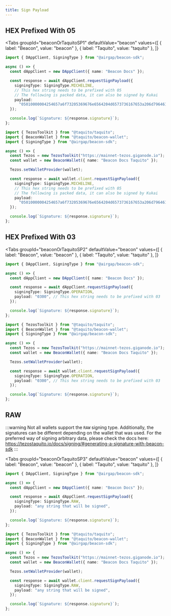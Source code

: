 ```yaml
---
title: Sign Payload
---
```


## HEX Prefixed With 05

<Tabs
  groupId="beaconOrTaquitoSP1"
  defaultValue="beacon"
  values={[
    { label: "Beacon", value: "beacon" },
    { label: "Taquito", value: "taquito" },
  ]}
>
  <TabItem value="beacon">

```ts live
import { DAppClient, SigningType } from "@airgap/beacon-sdk";

async () => {
  const dAppClient = new DAppClient({ name: "Beacon Docs" });

  const response = await dAppClient.requestSignPayload({
    signingType: SigningType.MICHELINE,
    // This hex string needs to be prefixed with 05
    // The following is packed data, it can also be signed by Kukai
    payload:
      "05010000004254657a6f73205369676e6564204d6573736167653a206d79646170702e636f6d20323032312d30312d31345431353a31363a30345a2048656c6c6f20776f726c6421",
  });

  console.log(`Signature: ${response.signature}`);
};
```

</TabItem>

<TabItem value="taquito">

```ts live
import { TezosToolkit } from "@taquito/taquito";
import { BeaconWallet } from "@taquito/beacon-wallet";
import { SigningType } from "@airgap/beacon-sdk";

async () => {
  const Tezos = new TezosToolkit("https://mainnet-tezos.giganode.io");
  const wallet = new BeaconWallet({ name: "Beacon Docs Taquito" });

  Tezos.setWalletProvider(wallet);

  const response = await wallet.client.requestSignPayload({
    signingType: SigningType.MICHELINE,
    // This hex string needs to be prefixed with 05
    // The following is packed data, it can also be signed by Kukai
    payload:
      "05010000004254657a6f73205369676e6564204d6573736167653a206d79646170702e636f6d20323032312d30312d31345431353a31363a30345a2048656c6c6f20776f726c6421",
  });

  console.log(`Signature: ${response.signature}`);
};
```

</TabItem>
</Tabs>

## HEX Prefixed With 03

<Tabs
  groupId="beaconOrTaquitoSP2"
  defaultValue="beacon"
  values={[
    { label: "Beacon", value: "beacon" },
    { label: "Taquito", value: "taquito" },
  ]}
>
  <TabItem value="beacon">

```ts live
import { DAppClient, SigningType } from "@airgap/beacon-sdk";

async () => {
  const dAppClient = new DAppClient({ name: "Beacon Docs" });

  const response = await dAppClient.requestSignPayload({
    signingType: SigningType.OPERATION,
    payload: "0300", // This hex string needs to be prefixed with 03
  });

  console.log(`Signature: ${response.signature}`);
};
```

</TabItem>

<TabItem value="taquito">

```ts live
import { TezosToolkit } from "@taquito/taquito";
import { BeaconWallet } from "@taquito/beacon-wallet";
import { SigningType } from "@airgap/beacon-sdk";

async () => {
  const Tezos = new TezosToolkit("https://mainnet-tezos.giganode.io");
  const wallet = new BeaconWallet({ name: "Beacon Docs Taquito" });

  Tezos.setWalletProvider(wallet);

  const response = await wallet.client.requestSignPayload({
    signingType: SigningType.OPERATION,
    payload: "0300", // This hex string needs to be prefixed with 03
  });

  console.log(`Signature: ${response.signature}`);
};
```

</TabItem>
</Tabs>

## RAW

:::warning
Not all wallets support the `RAW` signing type. Additionally, the signatures can be different depending on the wallet that was used. For the preferred way of signing arbitrary data, please check the docs here: https://tezostaquito.io/docs/signing/#generating-a-signature-with-beacon-sdk
:::

<Tabs
  groupId="beaconOrTaquitoSP3"
  defaultValue="beacon"
  values={[
    { label: "Beacon", value: "beacon" },
    { label: "Taquito", value: "taquito" },
  ]}
>
  <TabItem value="beacon">

```ts live
import { DAppClient, SigningType } from "@airgap/beacon-sdk";

async () => {
  const dAppClient = new DAppClient({ name: "Beacon Docs" });

  const response = await dAppClient.requestSignPayload({
    signingType: SigningType.RAW,
    payload: "any string that will be signed",
  });

  console.log(`Signature: ${response.signature}`);
};
```

</TabItem>

<TabItem value="taquito">

```ts live
import { TezosToolkit } from "@taquito/taquito";
import { BeaconWallet } from "@taquito/beacon-wallet";
import { SigningType } from "@airgap/beacon-sdk";

async () => {
  const Tezos = new TezosToolkit("https://mainnet-tezos.giganode.io");
  const wallet = new BeaconWallet({ name: "Beacon Docs Taquito" });

  Tezos.setWalletProvider(wallet);

  const response = await wallet.client.requestSignPayload({
    signingType: SigningType.RAW,
    payload: "any string that will be signed",
  });

  console.log(`Signature: ${response.signature}`);
};
```

</TabItem>
</Tabs>
